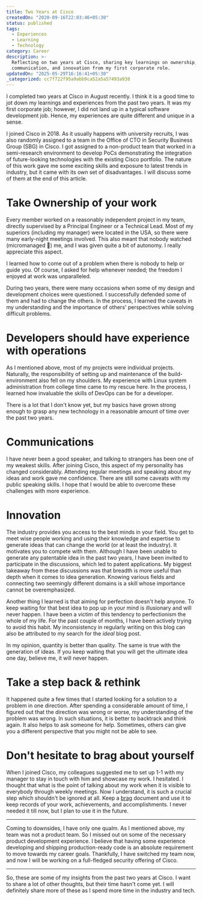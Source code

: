 ```yaml
---
title: Two Years at Cisco
createdOn: "2020-09-16T22:03:46+05:30"
status: published
tags:
  - Experiences
  - Learning
  - Technology
category: Career
description: >-
  Reflecting on two years at Cisco, sharing key learnings on ownership, DevOps,
  communication, and innovation from my first corporate role.
updatedOn: "2025-05-29T16:16:41+05:30"
_categorized: cc7f722f95a9abb9ca52a5a57493a938
---
```


I completed two years at Cisco in August recently. I think it is a good time to
jot down my learnings and experiences from the past two years. It was my first
corporate job; however, I did not land up in a typical software development job.
Hence, my experiences are quite different and unique in a sense.

I joined Cisco in 2018. As it usually happens with university recruits, I was
also randomly assigned to a team in the Office of CTO in Security Business Group
(SBG) in Cisco. I got assigned to a non-product team that worked in a
semi-research environment to develop PoCs demonstrating the integration of
future-looking technologies with the existing Cisco portfolio. The nature of
this work gave me some exciting skills and exposure to latest trends in
industry, but it came with its own set of disadvantages. I will discuss some of
them at the end of this article.

# Take Ownership of your work

Every member worked on a reasonably independent project in my team, directly
supervised by a Principal Engineer or a Technical Lead. Most of my superiors
(including my manager) were located in the USA, so there were many early-night
meetings involved. This also meant that nobody watched (micromanaged 🙊) me, and
I was given quite a bit of autonomy. I really appreciate this aspect.

I learned how to come out of a problem when there is nobody to help or guide
you. Of course, I asked for help whenever needed; the freedom I enjoyed at work
was unparalleled.

During two years, there were many occasions when some of my design and
development choices were questioned. I successfully defended some of them and
had to change the others. In the process, I learned the caveats in my
understanding and the importance of others' perspectives while solving difficult
problems.

# Developers should have experience with operations

As I mentioned above, most of my projects were individual projects. Naturally,
the responsibility of setting up and maintenance of the build-environment also
fell on my shoulders. My experience with Linux system administration from
college time came to my rescue here. In the process, I learned how invaluable
the skills of DevOps can be for a developer.

There is a lot that I don't know yet, but my basics have grown strong enough to
grasp any new technology in a reasonable amount of time over the past two years.

# Communications

I have never been a good speaker, and talking to strangers has been one of my
weakest skills. After joining Cisco, this aspect of my personality has changed
considerably. Attending regular meetings and speaking about my ideas and work
gave me confidence. There are still some caveats with my public speaking skills.
I hope that I would be able to overcome these challenges with more experience.

# Innovation

The industry provides you access to the best minds in your field. You get to
meet wise people working and using their knowledge and expertise to generate
ideas that can change the world (or at least the industry). It motivates you to
compete with them. Although I have been unable to generate any patentable idea
in the past two years, I have been invited to participate in the discussions,
which led to patent applications. My biggest takeaway from these discussions was
that breadth is more useful than depth when it comes to idea generation. Knowing
various fields and connecting two seemingly different domains is a skill whose
importance cannot be overemphasized.

Another thing I learned is that aiming for perfection doesn't help anyone. To
keep waiting for that best idea to pop up in your mind is illusionary and will
never happen. I have been a victim of this tendency to perfectionism the whole
of my life. For the past couple of months, I have been actively trying to avoid
this habit. My inconsistency in regularly writing on this blog can also be
attributed to my search for the _ideal_ blog post.

In my opinion, quantity is better than quality. The same is true with the
generation of ideas. If you keep waiting that you will get the ultimate idea one
day, believe me, it will never happen.

# Take a step back & rethink

It happened quite a few times that I started looking for a solution to a problem
in one direction. After spending a considerable amount of time, I figured out
that the direction was wrong or worse, my understanding of the problem was
wrong. In such situations, it is better to backtrack and think again. It also
helps to ask someone for help. Sometimes, others can give you a different
perspective that you might not be able to see.

# Don't hesitate to brag about yourself

When I joined Cisco, my colleagues suggested me to set up 1-1 with my manager to
stay in touch with him and showcase my work. I hesitated. I thought that what is
the point of talking about my work when it is visible to everybody through
weekly meetings. Now I understand, it is such a crucial step which shouldn't be
ignored at all. Keep a [brag](https://jvns.ca/blog/brag-documents/) document and
use it to keep records of your work, achievements, and accomplishments. I never
needed it till now, but I plan to use it in the future.

---

Coming to downsides, I have only one qualm. As I mentioned above, my team was
not a product team. So I missed out on some of the necessary product development
experience. I believe that having some experience developing and shipping
production-ready code is an absolute requirement to move towards my career
goals. Thankfully, I have switched my team now, and now I will be working on a
full-fledged security offering of Cisco.

---

So, these are some of my insights from the past two years at Cisco. I want to
share a lot of other thoughts, but their time hasn't come yet. I will definitely
share more of these as I spend more time in the industry and tech.
